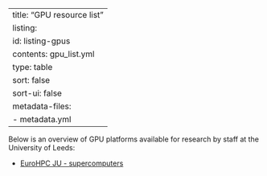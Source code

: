 
---
title: "GPU resource list"
listing: 
  id: listing-gpus
  contents: gpu_list.yml
  type: table
  sort: false
  sort-ui: false
metadata-files: 
  - metadata.yml
---

Below is an overview of GPU platforms available for research by staff at the University of Leeds:



::: {#listing-gpus}
:::

- [EuroHPC JU - supercomputers](https://eurohpc-ju.europa.eu/about/our-supercomputers_en)